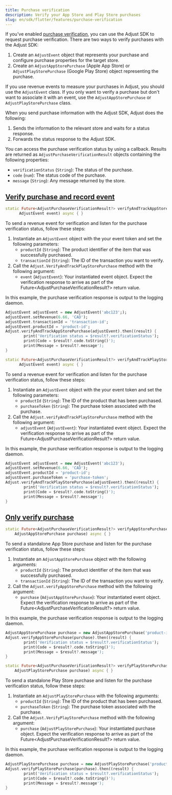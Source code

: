 ```yaml
---
title: Purchase verification
description: Verify your App Store and Play Store purchases
slug: en/sdk/flutter/features/purchase-verification
---
```


If you've enabled [purchase verification](https://help.adjust.com/en/article/purchase-verification), you can use the Adjust SDK to request purchase verification. There are two ways to verify purchases with the Adjust SDK:

1. Create an `AdjustEvent` object that represents your purchase and configure purchase properties for the target store.
2. Create an `AdjustAppStorePurchase` (Apple App Store) or `AdjustPlayStorePurchase` (Google Play Store) object representing the purchase.

<Callout type="tip">

If you use revenue events to measure your purchases in Adjust, you should use the `AdjustEvent` class. If you only want to verify a purchase but don't want to associate it with an event, use the `AdjustAppStorePurchase` or `AdjustPlayStorePurchase` class.

</Callout>

When you send purchase information with the Adjust SDK, Adjust does the following:

1. Sends the information to the relevant store and waits for a status response.
2. Forwards the status response to the Adjust SDK.

You can access the purchase verification status by using a callback. Results are returned as `AdjustPurchaseVerificationResult` objects containing the following properties:

-  `verificationStatus` (`String`): The status of the purchase.
-  `code` (`num`): The status code of the purchase.
-  `message` (`String`): Any message returned by the store.

## [Verify purchase and record event](verify-purchase-and-record-event)

<Tabs>
<Tab title="App Store" icon="StoreAppStore" sync="appstore">

<CodeBlock title="Method signature">

```dart
static Future<AdjustPurchaseVerificationResult?> verifyAndTrackAppStorePurchase(
      AdjustEvent event) async { }
```

</CodeBlock>

To send a revenue event for verification and listen for the purchase verification status, follow these steps:

1. Instantiate an `AdjustEvent` object with the your event token and set the following parameters:
   -  `productId` (`String`): The product identifier of the item that was successfully purchased.
   -  `transactionId` (`String`): The ID of the transaction you want to verify.
2. Call the `Adjust.VerifyAndTrackPlayStorePurchase` method with the following argument:
   -  `event` (`AdjustEvent`): Your instantiated event object. Expect the verification response to arrive as part of the Future<AdjustPurchaseVerificationResult?> return value.

In this example, the purchase verification response is output to the logging daemon.

```dart
AdjustEvent adjustEvent = new AdjustEvent('abc123';);
adjustEvent.setRevenue(6.66, 'CAD');
adjustEvent.transactionId = 'transaction-id';
adjustEvent.productId = 'product-id';
Adjust.verifyAndTrackAppStorePurchase(adjustEvent).then((result) {
        print('Verification status = $result?.verificationStatus');
        print(Code = $result?.code.toString()');
        print(Message = $result?.message');
}
```

</Tab>
<Tab title="Google Play" icon="PlatformGooglePlay" sync="playstore">

<CodeBlock title="Method signature">

```dart
static Future<AdjustPurchaseVerificationResult?> verifyAndTrackPlayStorePurchase(
      AdjustEvent event) async { }
```

</CodeBlock>

To send a revenue event for verification and listen for the purchase verification status, follow these steps:

1. Instantiate an `AdjustEvent` object with the your event token and set the following parameters:
   -  `productId` (`String`): The ID of the product that has been purchased.
   -  `purchaseToken` (`String`): The purchase token associated with the purchase.
2. Call the `Adjust.verifyAndTrackPlayStorePurchase` method with the following argument:
   -  `adjustEvent` (`AdjustEvent`): Your instantiated event object. Expect the verification response to arrive as part of the Future<AdjustPurchaseVerificationResult?> return value.

In this example, the purchase verification response is output to the logging daemon.

```dart
AdjustEvent adjustEvent = new AdjustEvent('abc123');
adjustEvent.setRevenue(6.66, 'CAD');
adjustEvent.productId = 'product-id';
adjustEvent.purchaseToken = 'purchase-token';
Adjust.verifyAndTrackPlayStorePurchase(adjustEvent).then((result) {
        print('Verification status = $result?.verificationStatus');
        print(Code = $result?.code.toString()');
        print(Message = $result?.message');
}
```

</Tab>
</Tabs>

## [Only verify purchase](only-verify-purchase)

<Tabs>
<Tab title="App Store" icon="StoreAppStore" sync="appstore">

<CodeBlock title="Method signature">

```dart
static Future<AdjustPurchaseVerificationResult?> verifyAppStorePurchase(
    AdjustAppStorePurchase purchase) async { }
```

</CodeBlock>

To send a standalone App Store purchase and listen for the purchase verification status, follow these steps:

1. Instantiate an `AdjustAppStorePurchase` object with the following arguments:
   -  `productId` (`String`): The product identifier of the item that was successfully purchased.
   -  `transactionId` (`String`): The ID of the transaction you want to verify.
2. Call the `Adjust.verifyAppStorePurchase` method with the following argument:
   -  `purchase` (`AdjustAppStorePurchase`): Your instantiated event object. Expect the verification response to arrive as part of the Future<AdjustPurchaseVerificationResult?> return value.

In this example, the purchase verification response is output to the logging daemon.

```dart
AdjustAppStorePurchase purchase = new AdjustAppStorePurchase('product-id', 'transaction-id');
Adjust.verifyAppStorePurchase(purchase).then((result) {
        print('Verification status = $result?.verificationStatus');
        print(Code = $result?.code.toString()');
        print(Message = $result?.message');
}
```

</Tab>
<Tab title="Google Play" icon="PlatformGooglePlay" sync="playstore">

<CodeBlock title="Method signature">

```dart
static Future<AdjustPurchaseVerificationResult?> verifyPlayStorePurchase(
    AdjustPlayStorePurchase purchase) async { }
```

</CodeBlock>

To send a standalone Play Store purchase and listen for the purchase verification status, follow these steps:

1. Instantiate an `AdjustPlayStorePurchase` with the following arguments:
   -  `productId` (`String`): The ID of the product that has been purchased.
   -  `purchaseToken` (`String`): The purchase token associated with the purchase.
2. Call the `Adjust.VerifyPlayStorePurchase` method with the following argument:
   -  `purchase` (`AdjustPlayStorePurchase`): Your instantiated purchase object. Expect the verification response to arrive as part of the Future<AdjustPurchaseVerificationResult?> return value.

In this example, the purchase verification response is output to the logging daemon.

```dart
AdjustPlayStorePurchase purchase = new AdjustPlayStorePurchase('product-id', purchase-token');
Adjust.verifyPlayStorePurchase(purchase).then((result) {
        print('Verification status = $result?.verificationStatus');
        print(Code = $result?.code.toString()');
        print(Message = $result?.message');
}
```

</Tab>
</Tabs>
